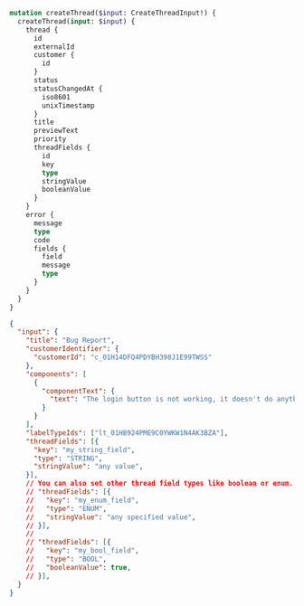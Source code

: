 ```graphql Mutation
mutation createThread($input: CreateThreadInput!) {
  createThread(input: $input) {
    thread {
      id
      externalId
      customer {
        id
      }
      status
      statusChangedAt {
        iso8601
        unixTimestamp
      }
      title
      previewText
      priority
      threadFields {
        id
        key
        type
        stringValue
        booleanValue
      }
    }
    error {
      message
      type
      code
      fields {
        field
        message
        type
      }
    }
  }
}
```

```json Variables
{
  "input": {
    "title": "Bug Report",
    "customerIdentifier": {
      "customerId": "c_01H14DFQ4PDYBH398J1E99TWSS"
    },
    "components": [
      {
        "componentText": {
          "text": "The login button is not working, it doesn't do anything."
        }
      }
    ],
    "labelTypeIds": ["lt_01HB924PME9C0YWKW1N4AK3BZA"],
    "threadFields": [{
      "key": "my_string_field",
      "type": "STRING",
      "stringValue": "any value",
    }],
    // You can also set other thread field types like boolean or enum.
    // "threadFields": [{
    //   "key": "my_enum_field",
    //   "type": "ENUM",
    //   "stringValue": "any specified value",
    // }],
    //
    // "threadFields": [{
    //   "key": "my_bool_field",
    //   "type": "BOOL",
    //   "booleanValue": true,
    // }],
  }
}
```
